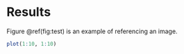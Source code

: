 # Results

Figure \@ref(fig:test) is an example of referencing an image.

```r
plot(1:10, 1:10)
```
